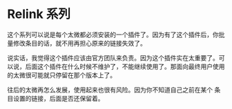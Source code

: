# Relink 系列

这个系列可以说是每个太微都必须安装的一个插件了。因为有了这个插件后，你批量修改条目的话，就不用再担心原来的链接失效了。

说实话，我觉得这个插件应该由官方团队来负责。因为这个插件实在太重要了。可以说，后面这个插件在什么时候不维护了，不能继续使用了。那面向最终用户使用的太微很可能就只停留在那个版本上了。

往后的太微再怎么发展，使用起来也很有风险。因为你不知道自己之前在某个 条目设置的链接，后面是否还保留着。
